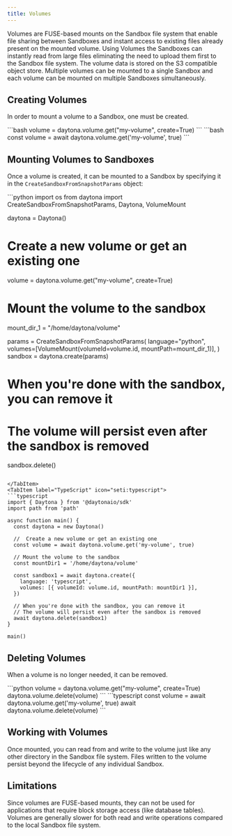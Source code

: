 ```yaml
---
title: Volumes
---
```



Volumes are FUSE-based mounts on the Sandbox file system that enable file sharing between Sandboxes and instant access to existing files already present on the mounted volume.
Using Volumes the Sandboxes can instantly read from large files eliminating the need to upload them first to the Sandbox file system.
The volume data is stored on the S3 compatible object store. Multiple volumes can be mounted to a single Sandbox and each volume can be mounted on multiple Sandboxes simultaneously.

## Creating Volumes

In order to mount a volume to a Sandbox, one must be created.

<Tabs>
  <TabItem label="Python" icon="seti:python">
    ```bash volume = daytona.volume.get("my-volume", create=True) ```
  </TabItem>
  <TabItem label="TypeScript" icon="seti:typescript">
    ```bash const volume = await daytona.volume.get('my-volume', true) ```
  </TabItem>
</Tabs>

## Mounting Volumes to Sandboxes

Once a volume is created, it can be mounted to a Sandbox by specifying it in the `CreateSandboxFromSnapshotParams` object:

<Tabs>
<TabItem label="Python" icon="seti:python">
```python
import os
from daytona import CreateSandboxFromSnapshotParams, Daytona, VolumeMount

daytona = Daytona()

# Create a new volume or get an existing one

volume = daytona.volume.get("my-volume", create=True)

# Mount the volume to the sandbox

mount_dir_1 = "/home/daytona/volume"

params = CreateSandboxFromSnapshotParams(
language="python",
volumes=[VolumeMount(volumeId=volume.id, mountPath=mount_dir_1)],
)
sandbox = daytona.create(params)

# When you're done with the sandbox, you can remove it

# The volume will persist even after the sandbox is removed

sandbox.delete()

````

</TabItem>
<TabItem label="TypeScript" icon="seti:typescript">
```typescript
import { Daytona } from '@daytonaio/sdk'
import path from 'path'

async function main() {
  const daytona = new Daytona()

  //  Create a new volume or get an existing one
  const volume = await daytona.volume.get('my-volume', true)

  // Mount the volume to the sandbox
  const mountDir1 = '/home/daytona/volume'

  const sandbox1 = await daytona.create({
    language: 'typescript',
    volumes: [{ volumeId: volume.id, mountPath: mountDir1 }],
  })

  // When you're done with the sandbox, you can remove it
  // The volume will persist even after the sandbox is removed
  await daytona.delete(sandbox1)
}

main()

````

</TabItem>
</Tabs>

## Deleting Volumes

When a volume is no longer needed, it can be removed.

<Tabs>
  <TabItem label="Python" icon="seti:python">
    ```python volume = daytona.volume.get("my-volume", create=True)
    daytona.volume.delete(volume) ```
  </TabItem>
  <TabItem label="TypeScript" icon="seti:typescript">
    ```typescript const volume = await daytona.volume.get('my-volume', true)
    await daytona.volume.delete(volume) ```
  </TabItem>
</Tabs>

## Working with Volumes

Once mounted, you can read from and write to the volume just like any other directory in the Sandbox file system. Files written to the volume persist beyond the lifecycle of any individual Sandbox.

## Limitations

Since volumes are FUSE-based mounts, they can not be used for applications that require block storage access (like database tables).
Volumes are generally slower for both read and write operations compared to the local Sandbox file system.
